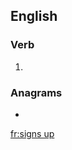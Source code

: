 ==English==

===Verb===
{{head|en|verb form}}

# {{en-third-person singular of|sign up}}

===Anagrams===
* {{l|en|signups}}

[[fr:signs up]]
